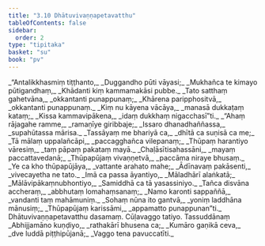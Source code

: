 ```yaml
---
title: "3.10 Dhātuvivaṇṇapetavatthu"
tableOfContents: false
sidebar:
  order: 2
type: "tipitaka"
basket: "su"
book: "pv"
---
```



<DynamicBreadcrumb />

<Division number="507" book="pv">

<Paragraph number="550" type="verses" book="pv">
_“Antalikkhasmiṃ tiṭṭhanto,_  
_Duggandho pūti vāyasi;_  
_Mukhañca te kimayo pūtigandhaṃ,_  
_Khādanti kiṃ kammamakāsi pubbe._  

</Paragraph>

</Division>
<Division number="508" book="pv">

<Paragraph number="551" type="verses" book="pv">
_Tato satthaṃ gahetvāna,_  
_okkantanti punappunaṃ;_  
_Khārena paripphositvā,_  
_okkantanti punappunaṃ._  

</Paragraph>

</Division>
<Division number="509" book="pv">

<Paragraph number="552" type="verses" book="pv">
_Kiṃ nu kāyena vācāya,_  
_manasā dukkaṭaṃ kataṃ;_  
_Kissa kammavipākena,_  
_idaṃ dukkhaṃ nigacchasī”ti._  

</Paragraph>

</Division>
<Division number="510" book="pv">

<Paragraph number="553" type="verses" book="pv">
_“Ahaṃ rājagahe ramme,_  
_ramaṇīye giribbaje;_  
_Issaro dhanadhaññassa,_  
_supahūtassa mārisa._  

</Paragraph>

</Division>
<Division number="511" book="pv">

<Paragraph number="554" type="verses" book="pv">
_Tassāyaṃ me bhariyā ca,_  
_dhītā ca suṇisā ca me;_  
_Tā mālaṃ uppalañcāpi,_  
_paccagghañca vilepanaṃ;_  
_Thūpaṃ harantiyo vāresiṃ,_  
_taṃ pāpaṃ pakataṃ mayā._  

</Paragraph>

</Division>
<Division number="512" book="pv">

<Paragraph number="555" type="verses" book="pv">
_Chaḷāsītisahassāni,_  
_mayaṃ paccattavedanā;_  
_Thūpapūjaṃ vivaṇṇetvā,_  
_paccāma niraye bhusaṃ._  

</Paragraph>

</Division>
<Division number="513" book="pv">

<Paragraph number="556" type="verses" book="pv">
_Ye ca kho thūpapūjāya,_  
_vattante arahato mahe;_  
_Ādīnavaṃ pakāsenti,_  
_vivecayetha ne tato._  

</Paragraph>

</Division>
<Division number="514" book="pv">

<Paragraph number="557" type="verses" book="pv">
_Imā ca passa āyantiyo,_  
_Māladhārī alaṅkatā;_  
_Mālāvipākaṃnubhontiyo,_  
_Samiddhā ca tā yasassiniyo._  

</Paragraph>

</Division>
<Division number="515" book="pv">

<Paragraph number="558" type="verses" book="pv">
_Tañca disvāna accheraṃ,_  
_abbhutaṃ lomahaṃsanaṃ;_  
_Namo karonti sappaññā,_  
_vandanti taṃ mahāmuniṃ._  

</Paragraph>

</Division>
<Division number="516" book="pv">

<Paragraph number="559" type="verses" book="pv">
_Sohaṃ nūna ito gantvā,_  
_yoniṃ laddhāna mānusiṃ;_  
_Thūpapūjaṃ karissāmi,_  
_appamatto punappunan”ti._  


</Paragraph>
</Division>

<Paragraph number="560" type="center" book="pv">
Dhātuvivaṇṇapetavatthu dasamaṃ.



</Paragraph>

<Paragraph number="561" type="center" book="pv">
Cūḷavaggo tatiyo.



</Paragraph>

<Paragraph number="562" type="center" book="pv">
Tassuddānaṃ


</Paragraph>

<Paragraph number="563" type="verses" book="pv">
_Abhijjamāno kuṇḍiyo,_  
_rathakārī bhusena ca;_  
_Kumāro gaṇikā ceva,_  
_dve luddā piṭṭhipūjanā;_  
_Vaggo tena pavuccatīti._
</Paragraph>
